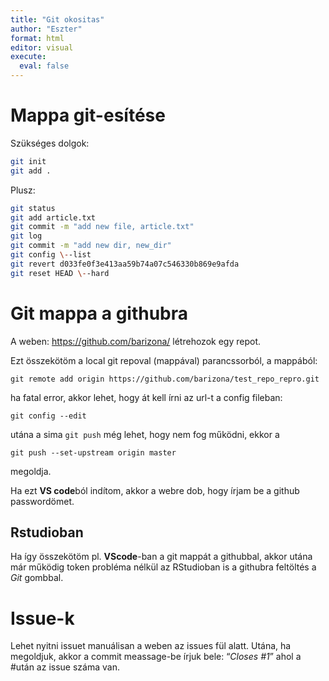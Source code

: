 ```yaml
---
title: "Git okositas"
author: "Eszter"
format: html
editor: visual
execute:
  eval: false
---
```


# Mappa git-esítése

Szükséges dolgok:

```bash
git init
git add .
```

Plusz:

```bash
git status
git add article.txt
git commit -m "add new file, article.txt"
git log
git commit -m "add new dir, new_dir"
git config \--list
git revert d033fe0f3e413aa59b74a07c546330b869e9afda
git reset HEAD \--hard
```

# Git mappa a githubra

A weben: <https://github.com/barizona/> létrehozok egy repot.

Ezt összekötöm a local git repoval (mappával) parancssorból, a mappából:

`git remote add origin https://github.com/barizona/test_repo_repro.git`

ha fatal error, akkor lehet, hogy át kell írni az url-t a config fileban:

`git config --edit`

utána a sima `git push` még lehet, hogy nem fog működni, ekkor a

`git push --set-upstream origin master`

megoldja.

Ha ezt **VS code**ból indítom, akkor a webre dob, hogy írjam be a github passwordömet.

## Rstudioban

Ha így összekötöm pl. **VScode**-ban a git mappát a githubbal, akkor utána már működig token probléma nélkül az RStudioban is a githubra feltöltés a *Git* gombbal.

# Issue-k

Lehet nyitni issuet manuálisan a weben az issues fül alatt. Utána, ha megoldjuk, akkor a commit meassage-be írjuk bele: "*Closes #1*" ahol a #után az issue száma van.
